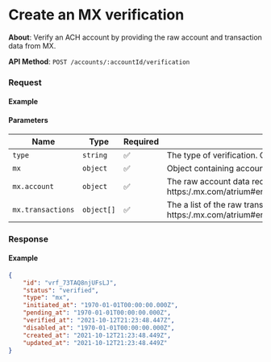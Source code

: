 
# Create an MX verification

**About**: Verify an ACH account by providing the raw account and transaction data from MX.

**API Method**: `POST /accounts/:accountId/verification`

### Request

#### Example
<VerificationCreateMX />

#### Parameters

| Name              | Type       | Required | Description                                              |
|-------------------|------------|----------|----------------------------------------------------------|
| `type`            | `string`   | ✅        | The type of verification. Option for MX: `mx`.           |
| `mx`              | `object`   | ✅        | Object containing account data from MX.                  |
| `mx.account`     | `object`   | ✅        | The raw account data received from MX. See https:/.mx.com/atrium#endpoints_accounts_read_account                   |
| `mx.transactions` | `object[]` | ✅        | The a list of the raw transaction data received from MX. See https:/.mx.com/atrium#endpoints_accounts_list_account_transactions |

### Response

#### Example
```json
{
    "id": "vrf_73TAQ8njUFsLJ",
    "status": "verified",
    "type": "mx",
    "initiated_at": "1970-01-01T00:00:00.000Z",
    "pending_at": "1970-01-01T00:00:00.000Z",
    "verified_at": "2021-10-12T21:23:48.447Z",
    "disabled_at": "1970-01-01T00:00:00.000Z",
    "created_at": "2021-10-12T21:23:48.449Z",
    "updated_at": "2021-10-12T21:23:48.449Z"
}
```
